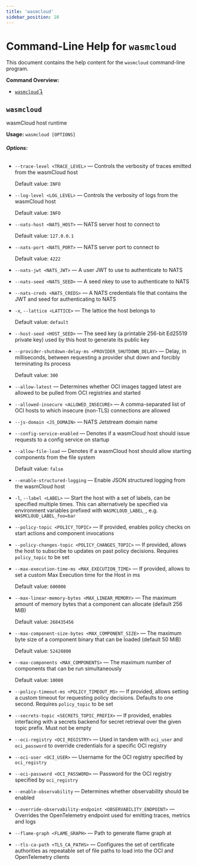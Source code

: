 ```yaml
---
title: 'wasmcloud'
sidebar_position: 10
---
```


# Command-Line Help for `wasmcloud`

This document contains the help content for the `wasmcloud` command-line program.

**Command Overview:**

- [`wasmcloud`↴](#wasmcloud)

## `wasmcloud`

wasmCloud host runtime

**Usage:** `wasmcloud [OPTIONS]`

###### **Options:**

- `--trace-level <TRACE_LEVEL>` — Controls the verbosity of traces emitted from the wasmCloud host

  Default value: `INFO`

- `--log-level <LOG_LEVEL>` — Controls the verbosity of logs from the wasmCloud host

  Default value: `INFO`

- `--nats-host <NATS_HOST>` — NATS server host to connect to

  Default value: `127.0.0.1`

- `--nats-port <NATS_PORT>` — NATS server port to connect to

  Default value: `4222`

- `--nats-jwt <NATS_JWT>` — A user JWT to use to authenticate to NATS
- `--nats-seed <NATS_SEED>` — A seed nkey to use to authenticate to NATS
- `--nats-creds <NATS_CREDS>` — A NATS credentials file that contains the JWT and seed for authenticating to NATS
- `-x`, `--lattice <LATTICE>` — The lattice the host belongs to

  Default value: `default`

- `--host-seed <HOST_SEED>` — The seed key (a printable 256-bit Ed25519 private key) used by this host to generate its public key
- `--provider-shutdown-delay-ms <PROVIDER_SHUTDOWN_DELAY>` — Delay, in milliseconds, between requesting a provider shut down and forcibly terminating its process

  Default value: `300`

- `--allow-latest` — Determines whether OCI images tagged latest are allowed to be pulled from OCI registries and started
- `--allowed-insecure <ALLOWED_INSECURE>` — A comma-separated list of OCI hosts to which insecure (non-TLS) connections are allowed
- `--js-domain <JS_DOMAIN>` — NATS Jetstream domain name
- `--config-service-enabled` — Denotes if a wasmCloud host should issue requests to a config service on startup
- `--allow-file-load` — Denotes if a wasmCloud host should allow starting components from the file system

  Default value: `false`

- `--enable-structured-logging` — Enable JSON structured logging from the wasmCloud host
- `-l`, `--label <LABEL>` — Start the host with a set of labels, can be specified multiple times. This can alternatively be specified via environment variables prefixed with `WASMCLOUD_LABEL_`, e.g. `WASMCLOUD_LABEL_foo=bar`
- `--policy-topic <POLICY_TOPIC>` — If provided, enables policy checks on start actions and component invocations
- `--policy-changes-topic <POLICY_CHANGES_TOPIC>` — If provided, allows the host to subscribe to updates on past policy decisions. Requires `policy_topic` to be set
- `--max-execution-time-ms <MAX_EXECUTION_TIME>` — If provided, allows to set a custom Max Execution time for the Host in ms

  Default value: `600000`

- `--max-linear-memory-bytes <MAX_LINEAR_MEMORY>` — The maximum amount of memory bytes that a component can allocate (default 256 MiB)

  Default value: `268435456`

- `--max-component-size-bytes <MAX_COMPONENT_SIZE>` — The maximum byte size of a component binary that can be loaded (default 50 MiB)

  Default value: `52428800`

- `--max-components <MAX_COMPONENTS>` — The maximum number of components that can be run simultaneously

  Default value: `10000`

- `--policy-timeout-ms <POLICY_TIMEOUT_MS>` — If provided, allows setting a custom timeout for requesting policy decisions. Defaults to one second. Requires `policy_topic` to be set
- `--secrets-topic <SECRETS_TOPIC_PREFIX>` — If provided, enables interfacing with a secrets backend for secret retrieval over the given topic prefix. Must not be empty
- `--oci-registry <OCI_REGISTRY>` — Used in tandem with `oci_user` and `oci_password` to override credentials for a specific OCI registry
- `--oci-user <OCI_USER>` — Username for the OCI registry specified by `oci_registry`
- `--oci-password <OCI_PASSWORD>` — Password for the OCI registry specified by `oci_registry`
- `--enable-observability` — Determines whether observability should be enabled
- `--override-observability-endpoint <OBSERVABILITY_ENDPOINT>` — Overrides the OpenTelemetry endpoint used for emitting traces, metrics and logs
- `--flame-graph <FLAME_GRAPH>` — Path to generate flame graph at
- `--tls-ca-path <TLS_CA_PATHS>` — Configures the set of certificate authorities as repeatable set of file paths to load into the OCI and OpenTelemetry clients
